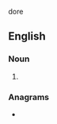 {{also|Doore}} dore

==English==

===Noun===
{{en-noun}}

# {{obsolete spelling of|door|lang=en}}

===Anagrams===
* {{anagrams|en|rodeo}}